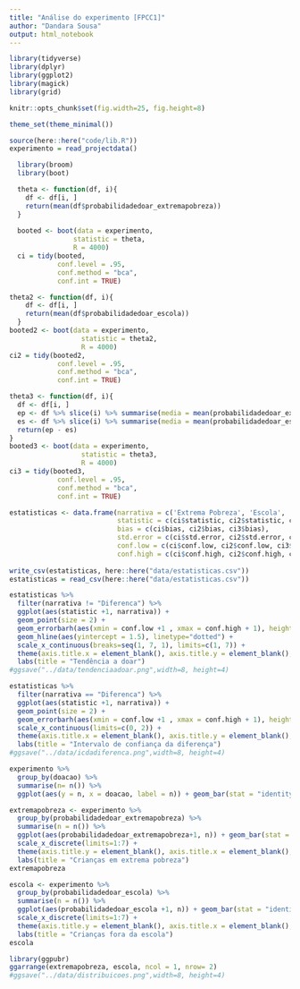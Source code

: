 ```yaml
---
title: "Análise do experimento [FPCC1]"
author: "Dandara Sousa"
output: html_notebook
---
```



```r
library(tidyverse)
library(dplyr)
library(ggplot2)
library(magick)
library(grid)

knitr::opts_chunk$set(fig.width=25, fig.height=8) 

theme_set(theme_minimal())
```

```r
source(here::here("code/lib.R"))
experimento = read_projectdata()
```

```r
  library(broom)
  library(boot)

  theta <- function(df, i){
    df <- df[i, ]
    return(mean(df$probabilidadedoar_extremapobreza))
  }
  
  booted <- boot(data = experimento, 
                statistic = theta, 
                R = 4000)
  ci = tidy(booted, 
            conf.level = .95,
            conf.method = "bca",
            conf.int = TRUE)
```

```r
theta2 <- function(df, i){
    df <- df[i, ]
    return(mean(df$probabilidadedoar_escola))
  }
booted2 <- boot(data = experimento,
                  statistic = theta2,
                  R = 4000)
ci2 = tidy(booted2,
            conf.level = .95,
            conf.method = "bca",
            conf.int = TRUE)
```

```r
theta3 <- function(df, i){
  df <- df[i, ]
  ep <- df %>% slice(i) %>% summarise(media = mean(probabilidadedoar_extremapobreza)) %>% pull(media)
  es <- df %>% slice(i) %>% summarise(media = mean(probabilidadedoar_escola)) %>% pull(media)
  return(ep - es)
}
booted3 <- boot(data = experimento,
                  statistic = theta3,
                  R = 4000)
ci3 = tidy(booted3,
            conf.level = .95,
            conf.method = "bca",
            conf.int = TRUE)
```

```r
estatisticas <- data.frame(narrativa = c('Extrema Pobreza', 'Escola', 'Diferenca'),
                           statistic = c(ci$statistic, ci2$statistic, ci3$statistic),
                           bias = c(ci$bias, ci2$bias, ci3$bias),
                           std.error = c(ci$std.error, ci2$std.error, ci3$std.error),
                           conf.low = c(ci$conf.low, ci2$conf.low, ci3$conf.low),
                           conf.high = c(ci$conf.high, ci2$conf.high, ci3$conf.high))
  
write_csv(estatisticas, here::here("data/estatisticas.csv"))
estatisticas = read_csv(here::here("data/estatisticas.csv"))

```

```r
estatisticas %>%
  filter(narrativa != "Diferenca") %>%
  ggplot(aes(statistic +1, narrativa)) +
  geom_point(size = 2) +
  geom_errorbarh(aes(xmin = conf.low +1 , xmax = conf.high + 1), height = 0) +
  geom_hline(aes(yintercept = 1.5), linetype="dotted") +
  scale_x_continuous(breaks=seq(1, 7, 1), limits=c(1, 7)) + 
  theme(axis.title.x = element_blank(), axis.title.y = element_blank(), axis.text.y = element_blank(), panel.grid.major.x = element_blank(), panel.background = element_rect(colour = "black", size=1)) +
  labs(title = "Tendência a doar")
#ggsave("../data/tendenciaadoar.png",width=8, height=4)
```

```r
estatisticas %>%
  filter(narrativa == "Diferenca") %>%
  ggplot(aes(statistic +1, narrativa)) +
  geom_point(size = 2) +
  geom_errorbarh(aes(xmin = conf.low +1 , xmax = conf.high + 1), height = 0) +
  scale_x_continuous(limits=c(0, 2)) +
  theme(axis.title.x = element_blank(), axis.title.y = element_blank(), axis.text.y = element_blank(), panel.grid.major.x = element_blank(), panel.background = element_rect(colour = "black", size=1)) +
  labs(title = "Intervalo de confiança da diferença")
#ggsave("../data/icdadiferenca.png",width=8, height=4)
```

```r
experimento %>%
  group_by(doacao) %>%
  summarise(n= n()) %>%
  ggplot(aes(y = n, x = doacao, label = n)) + geom_bar(stat = "identity") + geom_text()
```

```r
extremapobreza <- experimento %>%
  group_by(probabilidadedoar_extremapobreza) %>%
  summarise(n = n()) %>%
  ggplot(aes(probabilidadedoar_extremapobreza+1, n)) + geom_bar(stat = "identity") +
  scale_x_discrete(limits=1:7) +
  theme(axis.title.y = element_blank(), axis.title.x = element_blank(), panel.grid.major.x = element_blank(), panel.background = element_rect(colour = "black", size=1)) +
  labs(title = "Crianças em extrema pobreza") 
extremapobreza

escola <- experimento %>%
  group_by(probabilidadedoar_escola) %>%
  summarise(n = n()) %>%
  ggplot(aes(probabilidadedoar_escola +1, n)) + geom_bar(stat = "identity") +
  scale_x_discrete(limits=1:7) +
  theme(axis.title.y = element_blank(), axis.title.x = element_blank(), panel.grid.major.x = element_blank(), panel.background = element_rect(colour = "black", size=1)) +
  labs(title = "Crianças fora da escola")
escola
```

```r
library(ggpubr)
ggarrange(extremapobreza, escola, ncol = 1, nrow= 2)
#ggsave("../data/distribuicoes.png",width=8, height=4)
```


